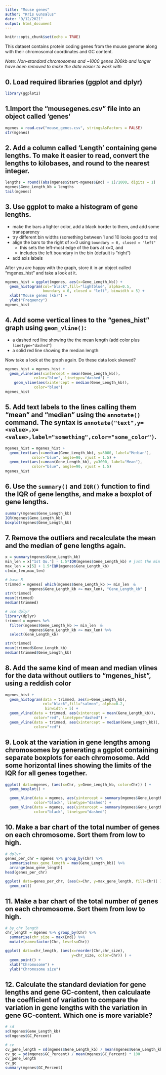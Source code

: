 ```yaml
---
title: "Mouse genes"
author: "Kris Gunsalus"
date: "9/12/2021"
output: html_document
---
```


```r
knitr::opts_chunk$set(echo = TRUE)
```


This dataset contains protein coding genes from the mouse genome along with their chromosomal coordinates and GC content. 

*Note: Non-standard chromosomes and ~1000 genes 200kb and longer have been removed to make the data easier to work with*


## 0. Load required libraries (ggplot and dplyr)
```r
library(ggplot2)
````


## 1.Import the "mousegenes.csv" file into an object called 'genes'
```r
mgenes = read.csv("mouse_genes.csv", stringsAsFactors = FALSE)
str(mgenes)
```


## 2. Add a column called 'Length' containing gene lengths. To make it easier to read, convert the lengths to kilobases, and round to the nearest integer.

```r
lengths = round((abs(mgenes$Start-mgenes$End) + 1)/1000, digits = 1)
mgenes$Gene_Length_kb = lengths
tail(mgenes)
```


## 3. Use ggplot to make a histogram of gene lengths.

+ make the bars a lighter color, add a black border to them, and add some transparency
+ try different bin widths (something between 1 and 10 looks good to me)
+ align the bars to the right of x=0 using `boundary = 0, closed = "left"`
  + this sets the left-most edge of the bars at x=0, and 
  + includes the left boundary in the bin (default is "right")
+ add axis labels

After you are happy with the graph, store it in an object called "mgenes_hist" and take a look at it.

```r
mgenes_hist = ggplot(mgenes, aes(x=Gene_Length_kb)) + 
  geom_histogram(col="black",fill="lightblue", alpha=0.5, 
                 boundary = 0, closed = "left", binwidth = 5) + 
  xlab("Mouse genes (kb)") +
  ylab("Frequency")
mgenes_hist
```


## 4. Add some vertical lines to the  "genes_hist" graph using `geom_vline()`:

+ a dashed red line showing the the mean length (add color plus `linetype="dashed"`)
+ a solid red line showing the median length

Now take a look at the graph again. Do these data look skewed?

```r
mgenes_hist = mgenes_hist +
  geom_vline(aes(xintercept = mean(Gene_Length_kb)),
             color="blue", linetype="dashed") +
    geom_vline(aes(xintercept = median(Gene_Length_kb)),
             color="blue")
mgenes_hist
```


## 5. Add text labels to the lines calling them "mean" and "median" using the `annotate()` command. The syntax is `annotate("text",y=<value>,x=<value>,label="something",color="some_color")`.

```r
mgenes_hist = mgenes_hist +
  geom_text(aes(x=median(Gene_Length_kb), y=3000, label="Median"),
            color="blue", angle=90, vjust = 1.5) +
  geom_text(aes(x=mean(Gene_Length_kb), y=3000, label="Mean"),
            color="blue", angle=90, vjust = 1.5)
mgenes_hist
```


## 6. Use the `summary()` and `IQR()` function to find the IQR of gene lengths, and make a boxplot of gene lengths.

```r
summary(mgenes$Gene_Length_kb)
IQR(mgenes$Gene_Length_kb)
boxplot(mgenes$Gene_Length_kb)
```


## 7. Remove the outliers and recalculate the mean and the median of gene lengths again.

```r
x = summary(mgenes$Gene_Length_kb)
min_len = x["1st Qu."] - 1.5*IQR(mgenes$Gene_Length_kb) # just the min val here
max_len = x[5] + 1.5*IQR(mgenes$Gene_Length_kb)
c(min_len,max_len)

# base R
trimmed = mgenes[ which(mgenes$Gene_Length_kb >= min_len  &
           mgenes$Gene_Length_kb <= max_len), "Gene_Length_kb" ]
str(trimmed)
mean(trimmed)
median(trimmed)

# use dplyr
library(dplyr)
trimmed = mgenes %>% 
  filter(mgenes$Gene_Length_kb >= min_len  &
           mgenes$Gene_Length_kb <= max_len) %>% 
  select(Gene_Length_kb)

str(trimmed)
mean(trimmed$Gene_Length_kb)
median(trimmed$Gene_Length_kb)

```


## 8. Add the same kind of mean and median vlines for the data without outliers to "mgenes_hist", using a reddish color
```r
mgenes_hist +
  geom_histogram(data = trimmed, aes(x=Gene_Length_kb),
                 col="black",fill="salmon", alpha=0.2, 
                  binwidth = 5) +
  geom_vline(data = trimmed, aes(xintercept = mean(Gene_Length_kb)),
             color="red", linetype="dashed") +
  geom_vline(data = trimmed, aes(xintercept = median(Gene_Length_kb)),
             color="red")
```


## 9. Look at the variation in gene lengths among chromosomes by generating a ggplot containing separate boxplots for each chromosome. Add some horizontal lines showing the limits of the IQR for all genes together.

```r
ggplot( data=mgenes, (aes(x=Chr, y=Gene_Length_kb, color=Chr)) ) + 
  geom_boxplot() +

  geom_hline(data = mgenes, aes(yintercept = summary(mgenes$Gene_Length_kb)[5]),
             color="black", linetype="dashed") +
  geom_hline(data = mgenes, aes(yintercept = summary(mgenes$Gene_Length_kb)[2]),
             color="black", linetype="dashed")
```


## 10. Make a bar chart of the total number of genes on each chromosome. Sort them from low to high.

```r
# dplyr
genes_per_chr = mgenes %>% group_by(Chr) %>% 
  summarise(max_gene_length = max(Gene_Length_kb)) %>% 
  arrange(max_gene_length)
head(genes_per_chr)

ggplot( data=genes_per_chr, (aes(x=Chr, y=max_gene_length, fill=Chr)) ) + 
  geom_col()
```

## 11. Make a bar chart of the total number of genes on each chromosome. Sort them from low to high.

```r
# by chr length
chr_length = mgenes %>% group_by(Chr) %>% 
  summarise(chr_size = max(End)) %>% 
  mutate(name=factor(Chr, levels=Chr))

ggplot( data=chr_length, (aes(x=reorder(Chr,chr_size), 
                              y=chr_size, color=Chr)) ) + 
  geom_point() +
  xlab("Chromosome") + 
  ylab("Chromosome size")
```


## 12. Calculate the standard deviation for gene lengths and gene GC-content, then calculaate the coefficient of variation to compare the variation in gene lengths with the variation in gene GC-content. Which one is more variable?

```r
# sd
sd(mgenes$Gene_Length_kb)
sd(mgenes$GC_Percent)

# cv
cv_gene_length = sd(mgenes$Gene_Length_kb) / mean(mgenes$Gene_Length_kb) * 100
cv_gc = sd(mgenes$GC_Percent) / mean(mgenes$GC_Percent) * 100
cv_gene_length
cv_gc
summary(mgenes$GC_Percent)
```

